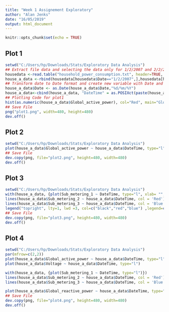 ---
title: "Week 1 Assignement Exploratory"
author: "Alan Jenks"
date: "16/05/2019"
output: html_document
---

```{r setup, include=FALSE}
knitr::opts_chunk$set(echo = TRUE)
```

## Plot 1

```{r}
setwd("C:/Users/hp/Downloads/Stats/Exploratory Data Analysis")
## Extract file data and selecting the data only for 1/2/2007 and 2/2/2007 for plotting
housedata <-read.table("household_power_consumption.txt", header=TRUE, sep=";", na.strings = "?")
house_a_data <-rbind(housedata[housedata$Date=="1/2/2007",],housedata[housedata$Date=="2/2/2007",])
## Transform date to Date format and create new variable with Date and Time joined
house_a_data$Date <- as.Date(house_a_data$Date,"%d/%m/%Y")
house_a_data<-cbind(house_a_data, "DateTime" = as.POSIXct(paste(house_a_data$Date, house_a_data$Time)))
## Plotting Code for plot1
hist(as.numeric(house_a_data$Global_active_power), col="Red", main="Global Active Power", xlab="Global Active power (kilowatts)", ylab="Frequency")
## Save File
png("plot1.png", width=480, height=480)
dev.off()
```

## Plot 2



```{r}
setwd("C:/Users/hp/Downloads/Stats/Exploratory Data Analysis")
plot(house_a_data$Global_active_power ~ house_a_data$DateTime, type="l", xlab= "", ylab="Global Active power (kilowatts)")
## Save File
dev.copy(png, file="plot2.png", height=480, width=480)
dev.off()
```

## Plot 3

```{r}
setwd("C:/Users/hp/Downloads/Stats/Exploratory Data Analysis")
with(house_a_data, {plot(Sub_metering_1 ~ DateTime, type="l", xlab= "", ylab="Energy Sub Metering")})
lines(house_a_data$Sub_metering_2 ~ house_a_data$DateTime, col = 'Red')
lines(house_a_data$Sub_metering_3 ~ house_a_data$DateTime, col = 'Blue')
legend("topright", lty=1, lwd =3, col=c("black","red","blue") ,legend=c("Sub_metering_1","Sub_metering_2","Sub_metering_3"))
## Save File
dev.copy(png, file="plot3.png", height=480, width=480)
dev.off()
```

## Plot 4

```{r}
setwd("C:/Users/hp/Downloads/Stats/Exploratory Data Analysis")
par(mfrow=c(2,2))
plot(house_a_data$Global_active_power ~ house_a_data$DateTime, type="l")
plot(house_a_data$Voltage ~ house_a_data$DateTime, type="l")

with(house_a_data, {plot(Sub_metering_1 ~ DateTime, type="l")})
lines(house_a_data$Sub_metering_2 ~ house_a_data$DateTime, col = 'Red')
lines(house_a_data$Sub_metering_3 ~ house_a_data$DateTime, col = 'Blue')

plot(house_a_data$Global_reactive_power ~ house_a_data$DateTime, type="l")
## Save File
dev.copy(png, file="plot4.png", height=480, width=480)
dev.off()
```